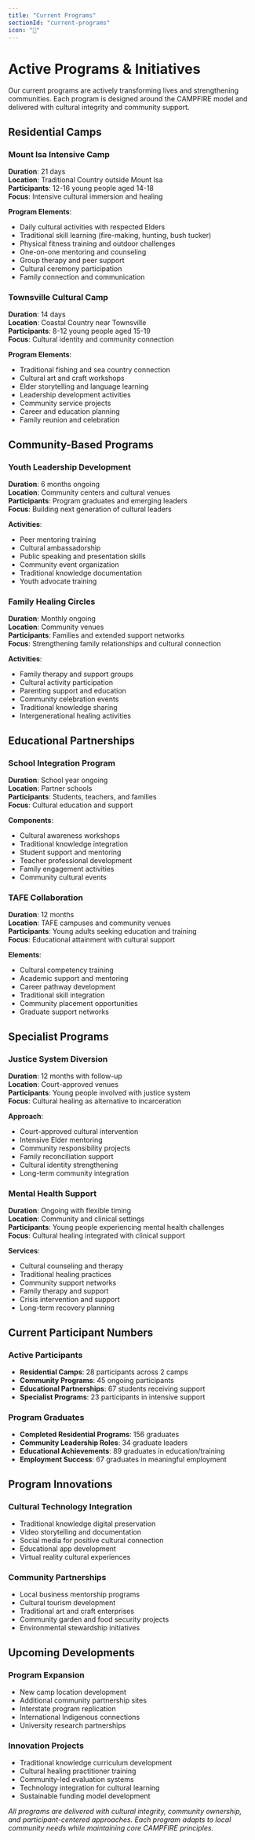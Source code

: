 ```yaml
---
title: "Current Programs"
sectionId: "current-programs"
icon: "🏃"
---
```


# Active Programs & Initiatives

Our current programs are actively transforming lives and strengthening communities. Each program is designed around the CAMPFIRE model and delivered with cultural integrity and community support.

## Residential Camps

### Mount Isa Intensive Camp
**Duration**: 21 days  
**Location**: Traditional Country outside Mount Isa  
**Participants**: 12-16 young people aged 14-18  
**Focus**: Intensive cultural immersion and healing

**Program Elements**:
- Daily cultural activities with respected Elders
- Traditional skill learning (fire-making, hunting, bush tucker)
- Physical fitness training and outdoor challenges
- One-on-one mentoring and counseling
- Group therapy and peer support
- Cultural ceremony participation
- Family connection and communication

### Townsville Cultural Camp
**Duration**: 14 days  
**Location**: Coastal Country near Townsville  
**Participants**: 8-12 young people aged 15-19  
**Focus**: Cultural identity and community connection

**Program Elements**:
- Traditional fishing and sea country connection
- Cultural art and craft workshops
- Elder storytelling and language learning
- Leadership development activities
- Community service projects
- Career and education planning
- Family reunion and celebration

## Community-Based Programs

### Youth Leadership Development
**Duration**: 6 months ongoing  
**Location**: Community centers and cultural venues  
**Participants**: Program graduates and emerging leaders  
**Focus**: Building next generation of cultural leaders

**Activities**:
- Peer mentoring training
- Cultural ambassadorship
- Public speaking and presentation skills
- Community event organization
- Traditional knowledge documentation
- Youth advocate training

### Family Healing Circles
**Duration**: Monthly ongoing  
**Location**: Community venues  
**Participants**: Families and extended support networks  
**Focus**: Strengthening family relationships and cultural connection

**Activities**:
- Family therapy and support groups
- Cultural activity participation
- Parenting support and education
- Community celebration events
- Traditional knowledge sharing
- Intergenerational healing activities

## Educational Partnerships

### School Integration Program
**Duration**: School year ongoing  
**Location**: Partner schools  
**Participants**: Students, teachers, and families  
**Focus**: Cultural education and support

**Components**:
- Cultural awareness workshops
- Traditional knowledge integration
- Student support and mentoring
- Teacher professional development
- Family engagement activities
- Community cultural events

### TAFE Collaboration
**Duration**: 12 months  
**Location**: TAFE campuses and community venues  
**Participants**: Young adults seeking education and training  
**Focus**: Educational attainment with cultural support

**Elements**:
- Cultural competency training
- Academic support and mentoring
- Career pathway development
- Traditional skill integration
- Community placement opportunities
- Graduate support networks

## Specialist Programs

### Justice System Diversion
**Duration**: 12 months with follow-up  
**Location**: Court-approved venues  
**Participants**: Young people involved with justice system  
**Focus**: Cultural healing as alternative to incarceration

**Approach**:
- Court-approved cultural intervention
- Intensive Elder mentoring
- Community responsibility projects
- Family reconciliation support
- Cultural identity strengthening
- Long-term community integration

### Mental Health Support
**Duration**: Ongoing with flexible timing  
**Location**: Community and clinical settings  
**Participants**: Young people experiencing mental health challenges  
**Focus**: Cultural healing integrated with clinical support

**Services**:
- Cultural counseling and therapy
- Traditional healing practices
- Community support networks
- Family therapy and support
- Crisis intervention and support
- Long-term recovery planning

## Current Participant Numbers

### Active Participants
- **Residential Camps**: 28 participants across 2 camps
- **Community Programs**: 45 ongoing participants
- **Educational Partnerships**: 67 students receiving support
- **Specialist Programs**: 23 participants in intensive support

### Program Graduates
- **Completed Residential Programs**: 156 graduates
- **Community Leadership Roles**: 34 graduate leaders
- **Educational Achievements**: 89 graduates in education/training
- **Employment Success**: 67 graduates in meaningful employment

## Program Innovations

### Cultural Technology Integration
- Traditional knowledge digital preservation
- Video storytelling and documentation
- Social media for positive cultural connection
- Educational app development
- Virtual reality cultural experiences

### Community Partnerships
- Local business mentorship programs
- Cultural tourism development
- Traditional art and craft enterprises
- Community garden and food security projects
- Environmental stewardship initiatives

## Upcoming Developments

### Program Expansion
- New camp location development
- Additional community partnership sites
- Interstate program replication
- International Indigenous connections
- University research partnerships

### Innovation Projects
- Traditional knowledge curriculum development
- Cultural healing practitioner training
- Community-led evaluation systems
- Technology integration for cultural learning
- Sustainable funding model development

*All programs are delivered with cultural integrity, community ownership, and participant-centered approaches. Each program adapts to local community needs while maintaining core CAMPFIRE principles.*